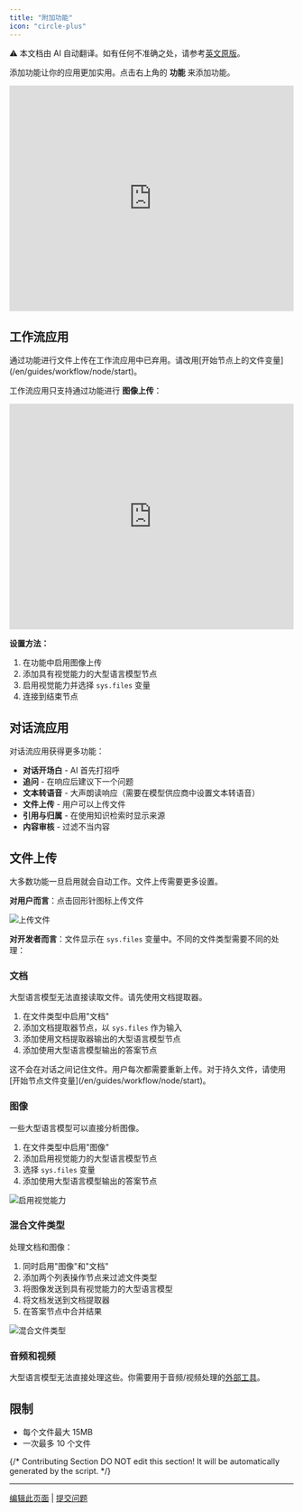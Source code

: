 ```yaml
---
title: "附加功能"
icon: "circle-plus"
---
```


<Note> ⚠️ 本文档由 AI 自动翻译。如有任何不准确之处，请参考[英文原版](/en/documentation/pages/build/additional-features)。</Note>


添加功能让你的应用更加实用。点击右上角的 **功能** 来添加功能。

<iframe
  src="https://www.motionshot.app/walkthrough/6773d34ad27e58127b913945/embed?fullscreen=1&hideAsSteps=1&hideCopy=1&hideDownload=1&hideSteps=1"
  width="100%"
  height="400px"
  frameborder="0"
  allowfullscreen
></iframe>

## 工作流应用

<Info>
  通过功能进行文件上传在工作流应用中已弃用。请改用[开始节点上的文件变量](/en/guides/workflow/node/start)。
</Info>

工作流应用只支持通过功能进行 **图像上传**：

<iframe
  src="https://www.motionshot.app/walkthrough/6773d3d86a0c3ed534f24da9/embed?fullscreen=1&hideAsSteps=1&hideCopy=1&hideDownload=1&hideSteps=1"
  width="100%"
  height="400px"
  frameborder="0"
  allowfullscreen
></iframe>

**设置方法：**
1. 在功能中启用图像上传
2. 添加具有视觉能力的大型语言模型节点
3. 启用视觉能力并选择 `sys.files` 变量
4. 连接到结束节点

## 对话流应用

对话流应用获得更多功能：

- **对话开场白** - AI 首先打招呼
- **追问** - 在响应后建议下一个问题
- **文本转语音** - 大声朗读响应（需要在模型供应商中设置文本转语音）
- **文件上传** - 用户可以上传文件
- **引用与归属** - 在使用知识检索时显示来源
- **内容审核** - 过滤不当内容

## 文件上传

大多数功能一旦启用就会自动工作。文件上传需要更多设置。

**对用户而言**：点击回形针图标上传文件

![上传文件](httpslify/en/guides/workflow/b18af11da3f339c496193d9732906849.png)

**对开发者而言**：文件显示在 `sys.files` 变量中。不同的文件类型需要不同的处理：

### 文档

大型语言模型无法直接读取文件。请先使用文档提取器。

1. 在文件类型中启用"文档"
2. 添加文档提取器节点，以 `sys.files` 作为输入
3. 添加使用文档提取器输出的大型语言模型节点
4. 添加使用大型语言模型输出的答案节点

<Warning>
  这不会在对话之间记住文件。用户每次都需要重新上传。对于持久文件，请使用[开始节点文件变量](/en/guides/workflow/node/start)。
</Warning>

### 图像

一些大型语言模型可以直接分析图像。

1. 在文件类型中启用"图像"  
2. 添加启用视觉能力的大型语言模型节点
3. 选择 `sys.files` 变量
4. 添加使用大型语言模型输出的答案节点

![启用视觉能力](https://assets-docs.dify.ai/dify-enterprise-mintlify/en/guides/workflow/3a3582bd9bc8ea94bbdbfeefe6a78571.png)

### 混合文件类型

处理文档和图像：

1. 同时启用"图像"和"文档"
2. 添加两个列表操作节点来过滤文件类型
3. 将图像发送到具有视觉能力的大型语言模型
4. 将文档发送到文档提取器
5. 在答案节点中合并结果

![混合文件类型](https://assets-docs.dify.ai/dify-enterprise-mintlify/en/guides/workflow/66471e8e67b2ede0c94bfa1cffeab834.png)

### 音频和视频

大型语言模型无法直接处理这些。你需要用于音频/视频处理的[外部工具](/en/guides/extension/api-based-extension/external-data-tool)。

## 限制

- 每个文件最大 15MB
- 一次最多 10 个文件

{/*
Contributing Section
DO NOT edit this section!
It will be automatically generated by the script.
*/}

---

[编辑此页面](https://github.com/langgenius/dify-docs/edit/main/zh-hans/documentation/pages/build/additional-features.mdx) | [提交问题](https://github.com/langgenius/dify-docs/issues/new?template=docs.yml)

